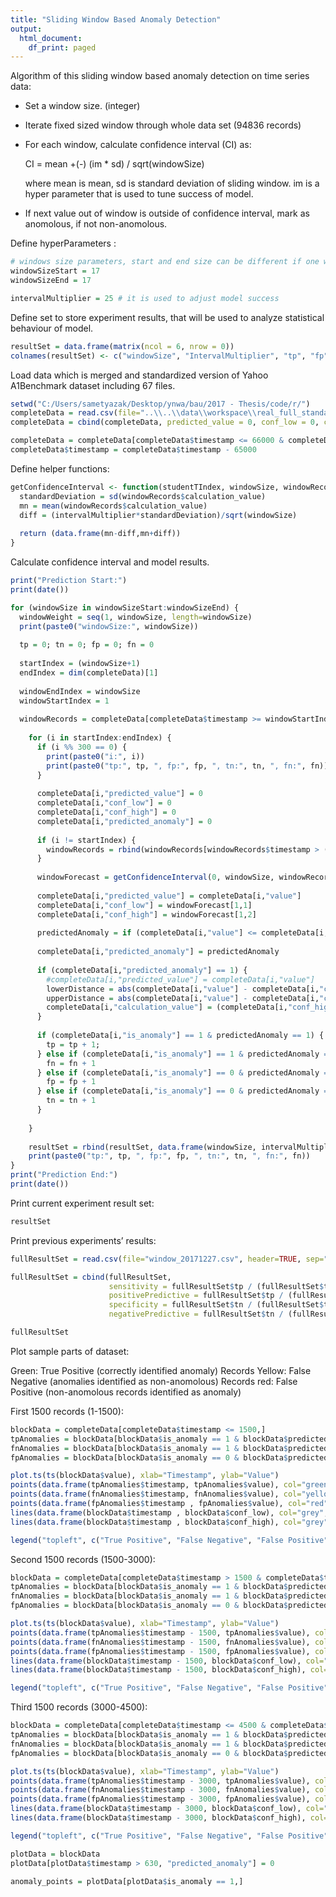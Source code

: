 ```yaml
---
title: "Sliding Window Based Anomaly Detection"
output:
  html_document:
    df_print: paged
---
```


Algorithm of this sliding window based anomaly detection on time series data:

- Set a window size. (integer)
- Iterate fixed sized window through whole data set (94836 records)
- For each window, calculate confidence interval (CI) as:
  
    CI = mean +(-) (im * sd) / sqrt(windowSize)
    
    where mean is mean, sd is standard deviation of sliding window. im is a hyper parameter that is used to tune success of model.
  
- If next value out of window is outside of confidence interval, mark as anomolous, if not non-anomolous. 

Define hyperParameters :

```r

# windows size parameters, start and end size can be different if one wants to repeat experiment with different sizes 
windowSizeStart = 17
windowSizeEnd = 17

intervalMultiplier = 25 # it is used to adjust model success

```

Define set to store experiment results, that will be used to analyze statistical behaviour of model.

```r

resultSet = data.frame(matrix(ncol = 6, nrow = 0))
colnames(resultSet) <- c("windowSize", "IntervalMultiplier", "tp", "fp", "tn", "fn")

```


Load data which is merged and standardized version of Yahoo A1Benchmark dataset including 67 files.  

```r
setwd("C:/Users/sametyazak/Desktop/ynwa/bau/2017 - Thesis/code/r/")
completeData = read.csv(file="..\\..\\data\\workspace\\real_full_standard.csv", header=TRUE, sep=",")
completeData = cbind(completeData, predicted_value = 0, conf_low = 0, conf_high = 0, predicted_anomaly = 0, calculation_value = completeData$value)

completeData = completeData[completeData$timestamp <= 66000 & completeData$timestamp > 65000,]
completeData$timestamp = completeData$timestamp - 65000

```


Define helper functions:

```r

getConfidenceInterval <- function(studentTIndex, windowSize, windowRecords) {
  standardDeviation = sd(windowRecords$calculation_value)
  mn = mean(windowRecords$calculation_value)
  diff = (intervalMultiplier*standardDeviation)/sqrt(windowSize)
  
  return (data.frame(mn-diff,mn+diff))
}

```



Calculate confidence interval and model results.

```r

print("Prediction Start:")
print(date())

for (windowSize in windowSizeStart:windowSizeEnd) {
  windowWeight = seq(1, windowSize, length=windowSize)
  print(paste0("windowSize:", windowSize))
  
  tp = 0; tn = 0; fp = 0; fn = 0
    
  startIndex = (windowSize+1)
  endIndex = dim(completeData)[1]
    
  windowEndIndex = windowSize
  windowStartIndex = 1
      
  windowRecords = completeData[completeData$timestamp >= windowStartIndex & completeData$timestamp <= windowEndIndex,];
    
    for (i in startIndex:endIndex) {
      if (i %% 300 == 0) {
        print(paste0("i:", i)) 
        print(paste0("tp:", tp, ", fp:", fp, ", tn:", tn, ", fn:", fn))
      }
      
      completeData[i,"predicted_value"] = 0
      completeData[i,"conf_low"] = 0
      completeData[i,"conf_high"] = 0
      completeData[i,"predicted_anomaly"] = 0
      
      if (i != startIndex) {
        windowRecords = rbind(windowRecords[windowRecords$timestamp > (i-windowSize-1),], completeData[i-1,])
      }
      
      windowForecast = getConfidenceInterval(0, windowSize, windowRecords);
      
      completeData[i,"predicted_value"] = completeData[i,"value"]
      completeData[i,"conf_low"] = windowForecast[1,1]
      completeData[i,"conf_high"] = windowForecast[1,2]
      
      predictedAnomaly = if (completeData[i,"value"] <= completeData[i,"conf_high"] & completeData[i,"value"] >= completeData[i,"conf_low"]) 0 else 1
      
      completeData[i,"predicted_anomaly"] = predictedAnomaly
      
      if (completeData[i,"predicted_anomaly"] == 1) {
        #completeData[i,"predicted_value"] = completeData[i,"value"]
        lowerDistance = abs(completeData[i,"value"] - completeData[i,"conf_low"])
        upperDistance = abs(completeData[i,"value"] - completeData[i,"conf_high"])
        completeData[i,"calculation_value"] = (completeData[i,"conf_high"] + completeData[i,"conf_low"])/2
      }
      
      if (completeData[i,"is_anomaly"] == 1 & predictedAnomaly == 1) {
        tp = tp + 1;
      } else if (completeData[i,"is_anomaly"] == 1 & predictedAnomaly == 0) {
        fn = fn + 1
      } else if (completeData[i,"is_anomaly"] == 0 & predictedAnomaly == 1) {
        fp = fp + 1
      } else if (completeData[i,"is_anomaly"] == 0 & predictedAnomaly == 0) {
        tn = tn + 1
      }
      
    }
    
    resultSet = rbind(resultSet, data.frame(windowSize, intervalMultiplier, tp, fp, tn, fn))
    print(paste0("tp:", tp, ", fp:", fp, ", tn:", tn, ", fn:", fn)) 
}
print("Prediction End:")
print(date())

```


Print current experiment result set:

```r
resultSet

```

Print previous experiments' results:

```r
fullResultSet = read.csv(file="window_20171227.csv", header=TRUE, sep=",")

fullResultSet = cbind(fullResultSet, 
                      sensitivity = fullResultSet$tp / (fullResultSet$tp + fullResultSet$fn), 
                      positivePredictive = fullResultSet$tp / (fullResultSet$tp + fullResultSet$fp), 
                      specificity = fullResultSet$tn / (fullResultSet$tn + fullResultSet$fp), 
                      negativePredictive = fullResultSet$tn / (fullResultSet$tn + fullResultSet$fn))

fullResultSet
```


Plot sample parts of dataset:

Green: True Positive (correctly identified anomaly) Records
Yellow: False Negative (anomalies identified as non-anomolous) Records
red: False Positive (non-anomolous records identified as anomaly)

First 1500 records (1-1500):

```r

blockData = completeData[completeData$timestamp <= 1500,]
tpAnomalies = blockData[blockData$is_anomaly == 1 & blockData$predicted_anomaly == 1,]
fnAnomalies = blockData[blockData$is_anomaly == 1 & blockData$predicted_anomaly == 0,]
fpAnomalies = blockData[blockData$is_anomaly == 0 & blockData$predicted_anomaly == 1,]

plot.ts(ts(blockData$value), xlab="Timestamp", ylab="Value")
points(data.frame(tpAnomalies$timestamp, tpAnomalies$value), col="green", pch=17)
points(data.frame(fnAnomalies$timestamp, fnAnomalies$value), col="yellow", pch=17)
points(data.frame(fpAnomalies$timestamp , fpAnomalies$value), col="red", pch=17)
lines(data.frame(blockData$timestamp , blockData$conf_low), col="grey", pch=17)
lines(data.frame(blockData$timestamp , blockData$conf_high), col="grey", pch=17)

legend("topleft", c("True Positive", "False Negative", "False Positive", "Confidence Interval", "Standardized Data"), col = c("green", "yellow", "red", "grey", "black"), text.col = "black", bg = "gray90", cex = 0.7, lty = c(1,1,1,1,1), pch=c(17,17,17,20,20))

```


Second 1500 records (1500-3000):

```r
blockData = completeData[completeData$timestamp > 1500 & completeData$timestamp <= 3000,]
tpAnomalies = blockData[blockData$is_anomaly == 1 & blockData$predicted_anomaly == 1,]
fnAnomalies = blockData[blockData$is_anomaly == 1 & blockData$predicted_anomaly == 0,]
fpAnomalies = blockData[blockData$is_anomaly == 0 & blockData$predicted_anomaly == 1,]

plot.ts(ts(blockData$value), xlab="Timestamp", ylab="Value")
points(data.frame(tpAnomalies$timestamp - 1500, tpAnomalies$value), col="green", pch=17)
points(data.frame(fnAnomalies$timestamp - 1500, fnAnomalies$value), col="yellow", pch=17)
points(data.frame(fpAnomalies$timestamp - 1500, fpAnomalies$value), col="red", pch=17)
lines(data.frame(blockData$timestamp - 1500, blockData$conf_low), col="grey", pch=17)
lines(data.frame(blockData$timestamp - 1500, blockData$conf_high), col="grey", pch=17)

legend("topleft", c("True Positive", "False Negative", "False Positive", "Confidence Interval", "Standardized Data"), col = c("green", "yellow", "red", "grey", "black"), text.col = "black", bg = "gray90", cex = 0.7, lty = c(1,1,1,1,1), pch=c(17,17,17,20,20))

```


Third 1500 records (3000-4500):

```r

blockData = completeData[completeData$timestamp <= 4500 & completeData$timestamp > 3000,]
tpAnomalies = blockData[blockData$is_anomaly == 1 & blockData$predicted_anomaly == 1,]
fnAnomalies = blockData[blockData$is_anomaly == 1 & blockData$predicted_anomaly == 0,]
fpAnomalies = blockData[blockData$is_anomaly == 0 & blockData$predicted_anomaly == 1,]

plot.ts(ts(blockData$value), xlab="Timestamp", ylab="Value")
points(data.frame(tpAnomalies$timestamp - 3000, tpAnomalies$value), col="green", pch=17)
points(data.frame(fnAnomalies$timestamp - 3000, fnAnomalies$value), col="yellow", pch=17)
points(data.frame(fpAnomalies$timestamp - 3000, fpAnomalies$value), col="red", pch=17)
lines(data.frame(blockData$timestamp - 3000, blockData$conf_low), col="grey", pch=17)
lines(data.frame(blockData$timestamp - 3000, blockData$conf_high), col="grey")

legend("topleft", c("True Positive", "False Negative", "False Positive", "Confidence Interval", "Standardized Data"), col = c("green", "yellow", "red", "grey", "black"), text.col = "black", bg = "gray90", cex = 0.7, lty = c(1,1,1,1,1), pch=c(17,17,17,20,20))

plotData = blockData
plotData[plotData$timestamp > 630, "predicted_anomaly"] = 0

anomaly_points = plotData[plotData$is_anomaly == 1,]

```


